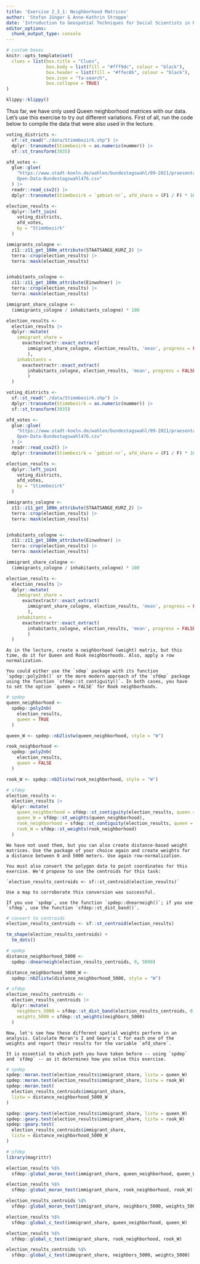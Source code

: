 ```yaml
---
title: 'Exercise 2_3_1: Neighborhood Matrices'
author: 'Stefan Jünger & Anne-Kathrin Stroppe'
date: 'Introduction to Geospatial Techniques for Social Scientists in R'
editor_options: 
  chunk_output_type: console
---
```


```r
# custom boxes
knitr::opts_template$set(
  clues = list(box.title = "Clues",
               box.body = list(fill = "#fff9dc", colour = "black"),
               box.header = list(fill = "#ffec8b", colour = "black"),
               box.icon = "fa-search",
               box.collapse = TRUE)
)
```

```r
klippy::klippy()
```

Thus far, we have only used Queen neighborhood matrices with our data. Let's use this exercise to try out different variations. First of all, run the code below to compile the data that were also used in the lecture.

```r
voting_districts <-
  sf::st_read("./data/Stimmbezirk.shp") |> 
  dplyr::transmute(Stimmbezirk = as.numeric(nummer)) |> 
  sf::st_transform(3035)

afd_votes <-
  glue::glue(
    "https://www.stadt-koeln.de/wahlen/bundestagswahl/09-2021/praesentation/\\
    Open-Data-Bundestagswahl476.csv"
  ) |> 
  readr::read_csv2() |> 
  dplyr::transmute(Stimmbezirk = `gebiet-nr`, afd_share = (F1 / F) * 100)

election_results <-
  dplyr::left_join(
    voting_districts,
    afd_votes,
    by = "Stimmbezirk"
  )

immigrants_cologne <-
  z11::z11_get_100m_attribute(STAATSANGE_KURZ_2) |> 
  terra::crop(election_results) |> 
  terra::mask(election_results)


inhabitants_cologne <-
  z11::z11_get_100m_attribute(Einwohner) |> 
  terra::crop(election_results) |> 
  terra::mask(election_results)

immigrant_share_cologne <-
  (immigrants_cologne / inhabitants_cologne) * 100

election_results <-
  election_results |> 
  dplyr::mutate(
    immigrant_share = 
      exactextractr::exact_extract(
        immigrant_share_cologne, election_results, 'mean', progress = FALSE
        ),
    inhabitants = 
      exactextractr::exact_extract(
        inhabitants_cologne, election_results, 'mean', progress = FALSE
        )
  )
```

```r
voting_districts <-
  sf::st_read("./data/Stimmbezirk.shp") |> 
  dplyr::transmute(Stimmbezirk = as.numeric(nummer)) |> 
  sf::st_transform(3035)

afd_votes <-
  glue::glue(
    "https://www.stadt-koeln.de/wahlen/bundestagswahl/09-2021/praesentation/\\
    Open-Data-Bundestagswahl476.csv"
  ) |> 
  readr::read_csv2() |> 
  dplyr::transmute(Stimmbezirk = `gebiet-nr`, afd_share = (F1 / F) * 100)

election_results <-
  dplyr::left_join(
    voting_districts,
    afd_votes,
    by = "Stimmbezirk"
  )

immigrants_cologne <-
  z11::z11_get_100m_attribute(STAATSANGE_KURZ_2) |> 
  terra::crop(election_results) |> 
  terra::mask(election_results)


inhabitants_cologne <-
  z11::z11_get_100m_attribute(Einwohner) |> 
  terra::crop(election_results) |> 
  terra::mask(election_results)

immigrant_share_cologne <-
  (immigrants_cologne / inhabitants_cologne) * 100

election_results <-
  election_results |> 
  dplyr::mutate(
    immigrant_share = 
      exactextractr::exact_extract(
        immigrant_share_cologne, election_results, 'mean', progress = FALSE
        ),
    inhabitants = 
      exactextractr::exact_extract(
        inhabitants_cologne, election_results, 'mean', progress = FALSE
        )
  )
```

```block
As in the lecture, create a neighborhood (weight) matrix, but this time, do it for Queen and Rook neighborhoods. Also, apply a row normalization.
```

```block
You could either use the `sdep` package with its function `spdep::poly2nb()` or the more modern approach of the `sfdep` package using the function `sfdep::st_contiguity()`. In both cases, you have to set the option `queen = FALSE` for Rook neighborhoods.
```

```r
# spdep
queen_neighborhood <-
  spdep::poly2nb(
    election_results,
    queen = TRUE
  )

queen_W <- spdep::nb2listw(queen_neighborhood, style = "W")

rook_neighborhood <-
  spdep::poly2nb(
    election_results,
    queen = FALSE
  )

rook_W <- spdep::nb2listw(rook_neighborhood, style = "W")

# sfdep
election_results <-
  election_results |> 
  dplyr::mutate(
    queen_neighborhood = sfdep::st_contiguity(election_results, queen = TRUE),
    queen_W = sfdep::st_weights(queen_neighborhood),
    rook_neighborhood = sfdep::st_contiguity(election_results, queen = FALSE),
    rook_W = sfdep::st_weights(rook_neighborhood)
  )
```

```block
We have not used them, but you can also create distance-based weight matrices. Use the package of your choice again and create weights for a distance between 0 and 5000 meters. Use again row-normalization.

You must also convert the polygon data to point coordinates for this exercise. We'd propose to use the centroids for this task:

`election_results_centroids <- sf::st_centroid(election_results)`

Use a map to corroborate this conversion was successful. 
```

```block
If you use `spdep`, use the function `spdep::dnearneigh()`; if you use `sfdep`, use the function `sfdep::st_dist_band()`.
```

```r
# convert to centroids
election_results_centroids <- sf::st_centroid(election_results)

tm_shape(election_results_centroids) +
  tm_dots()

# spdep
distance_neighborhood_5000 <-
  spdep::dnearneigh(election_results_centroids, 0, 5000)

distance_neighborhood_5000_W <- 
  spdep::nb2listw(distance_neighborhood_5000, style = "W")

# sfdep
election_results_centroids <-
  election_results_centroids |> 
  dplyr::mutate(
    neighbors_5000 = sfdep::st_dist_band(election_results_centroids, 0, 5000),
    weights_5000 = sfdep::st_weights(neighbors_5000)
  )
```

```block
Now, let's see how these different spatial weights perform in an analysis. Calculate Moran's I and Geary's C for each one of the weights and report their results for the variable `afd_share`.
```

```block
It is essential to which path you have taken before -- using `spdep` and `sfdep` -- as it determines how you solve this exercise.
```

```r
# spdep
spdep::moran.test(election_results$immigrant_share, listw = queen_W)
spdep::moran.test(election_results$immigrant_share, listw = rook_W)
spdep::moran.test(
  election_results_centroids$immigrant_share, 
  listw = distance_neighborhood_5000_W
)

spdep::geary.test(election_results$immigrant_share, listw = queen_W)
spdep::geary.test(election_results$immigrant_share, listw = rook_W)
spdep::geary.test(
  election_results_centroids$immigrant_share, 
  listw = distance_neighborhood_5000_W
)

# sfdep
library(magrittr)

election_results %$% 
  sfdep::global_moran_test(immigrant_share, queen_neighborhood, queen_W)

election_results %$% 
  sfdep::global_moran_test(immigrant_share, rook_neighborhood, rook_W)

election_results_centroids %$% 
  sfdep::global_moran_test(immigrant_share, neighbors_5000, weights_5000)

election_results %$% 
  sfdep::global_c_test(immigrant_share, queen_neighborhood, queen_W)

election_results %$% 
  sfdep::global_c_test(immigrant_share, rook_neighborhood, rook_W)

election_results_centroids %$% 
  sfdep::global_c_test(immigrant_share, neighbors_5000, weights_5000)
```
